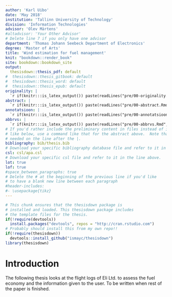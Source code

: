 ```yaml
---
author: 'Karl Uibo'
date: 'May 2018'
institution: 'Tallinn University of Technology'
division: 'Information Technologies'
advisor: 'Olev Märtens'
#altadvisor: 'Your Other Advisor'
# Delete line 7 if you only have one advisor
department: 'Thomas Johann Seebeck Department of Electronics'
degree: 'Master of Arts'
title: 'Wind estimation for fuel management'
knit: "bookdown::render_book"
site: bookdown::bookdown_site
output: 
  thesisdown::thesis_pdf: default
#  thesisdown::thesis_gitbook: default
#  thesisdown::thesis_word: default
#  thesisdown::thesis_epub: default
originality: |
  `r if(knitr:::is_latex_output()) paste(readLines("pre/00-originality.Rmd", encoding = "UTF-8"), collapse = '\n  ')`
abstract: |
  `r if(knitr:::is_latex_output()) paste(readLines("pre/00-abstract.Rmd", encoding = "UTF-8"), collapse = '\n  ')`
annotatsioon: |
  `r if(knitr:::is_latex_output()) paste(readLines("pre/00-annotatsioon.Rmd", encoding = "UTF-8"), collapse = '\n  ')`
abbrvs: |
  `r if(knitr:::is_latex_output()) paste(readLines("pre/00-abbrvs.Rmd", encoding = "UTF-8"), collapse = '\n  ')`
# If you'd rather include the preliminary content in files instead of inline
# like below, use a command like that for the abstract above.  Note that a tab is 
# needed on the line after the |.
bibliography: bib/thesis.bib
# Download your specific bibliography database file and refer to it in the line above.
csl: csl/apa.csl
# Download your specific csl file and refer to it in the line above.
lot: true
lof: true
#space_between_paragraphs: true
# Delete the # at the beginning of the previous line if you'd like
# to have a blank new line between each paragraph
#header-includes:
#- \usepackage{tikz}
---
```


<!--
Above is the YAML (YAML Ain't Markup Language) header that includes a lot of metadata used to produce the document.  Be careful with spacing in this header!

If you'd like to include a comment that won't be produced in your resulting file enclose it in a block like this.
-->

```r
# This chunk ensures that the thesisdown package is
# installed and loaded. This thesisdown package includes
# the template files for the thesis.
if(!require(devtools))
  install.packages("devtools", repos = "http://cran.rstudio.com")
# Probably should install this from my own repo!!
if(!require(thesisdown))
  devtools::install_github("ismayc/thesisdown")
library(thesisdown)
```

<!-- The {.unnumbered} option here means that the introduction will be "Chapter 0." You can also use {-} for no numbers
on chapters.
-->

# Introduction {.unnumbered}

The following thesis looks at the flight logs of Eli Ltd. to assess the fuel economy and the information given to the user. To be written when rest of the paper is finished.

